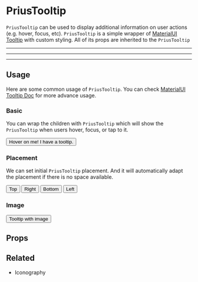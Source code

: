 

<Meta
  component={PriusTooltip}
  id="Components|PriusTooltip"
  title="Components|PriusTooltip"
/>

# PriusTooltip

`PriusTooltip` can be used to display additional information on user actions (e.g. hover, focus, etc).
`PriusTooltip` is a simple wrapper of [MaterialUI Tooltip](https://material-ui.com/components/tooltips/) with custom styling. All of its props are inherited to the `PriusTooltip`

---

---

---

## Usage

Here are some common usage of `PriusTooltip`. You can check [MaterialUI Tooltip Doc](https://material-ui.com/components/tooltips/) for more advance usage.

### Basic

You can wrap the children with `PriusTooltip` which will show the `PriusTooltip` when users hover, focus, or tap to it.

<Preview>
  <Story name="Basic">
    <PriusTooltip title="PriusTooltip can be used to display additional information on user actions (e.g. hover, focus, etc)">
      <Button background="primary">Hover on me! I have a tooltip.</Button>
    </PriusTooltip>
  </Story>
</Preview>

### Placement

We can set initial `PriusTooltip` placement. And it will automatically adapt the placement if there is no space available.

<Preview>
  <Story name="Placement">
    <Grid>
      <PriusTooltip placement="top" title="I should popping up on the top!">
        <Button>Top</Button>
      </PriusTooltip>
      <PriusTooltip placement="right" title="I should popping up on the right!">
        <Button>Right</Button>
      </PriusTooltip>
      <PriusTooltip
        placement="bottom"
        title="I should popping up on the bottom!"
      >
        <Button>Bottom</Button>
      </PriusTooltip>
      <PriusTooltip placement="left" title="I should popping up on the left!">
        <Button>Left</Button>
      </PriusTooltip>
    </Grid>
  </Story>
</Preview>

### Image

<Preview>
  <Story name="Image">
    <Grid>
      <PriusTooltip
        placement="top"
        title="I should popping up on the top!"
        img="connexi-logo.png"
      >
        <Button>Tooltip with image</Button>
      </PriusTooltip>
    </Grid>
  </Story>
</Preview>

## Props

<Props of={PriusTooltip} />

## Related

- <LinkTo kind="Styleguide|Iconography">Iconography</LinkTo>
